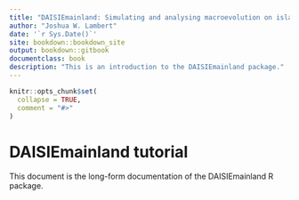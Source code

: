 ```yaml
---
title: "DAISIEmainland: Simulating and analysing macroevolution on island with a dynamic mainland"
author: "Joshua W. Lambert"
date: '`r Sys.Date()`'
site: bookdown::bookdown_site
output: bookdown::gitbook
documentclass: book
description: "This is an introduction to the DAISIEmainland package."
---
```


```r
knitr::opts_chunk$set(
  collapse = TRUE,
  comment = "#>"
)
```

# DAISIEmainland tutorial

This document is the long-form documentation of the DAISIEmainland R package.
